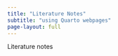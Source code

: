 ```yaml
---
title: "Literature Notes"
subtitle: "using Quarto webpages"
page-layout: full
---
```


Literature notes
